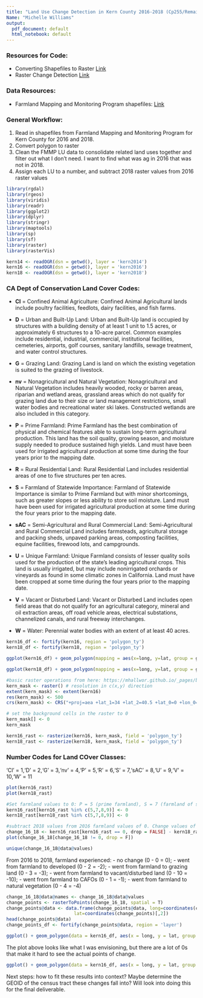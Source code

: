 ---
title: "Land Use Change Detection in Kern County 2016-2018 (Cp255/Remais Lab)"
Name: "Michelle Williams"
output:
  pdf_document: default
  html_notebook: default
---

### Resources for Code:
- Converting Shapefiles to Raster [Link](https://www.r-bloggers.com/converting-shapefiles-to-rasters-in-r/)
- Raster Change Detection [Link](https://cyberhelp.sesync.org/blog/raster-change-analysis.html) 

### Data Resources:
- Farmland Mapping and Monitoring Program shapefiles: [Link](ftp://ftp.consrv.ca.gov/pub/dlrp/FMMP/)

### General Workflow:
1. Read in shapefiles from Farmland Mapping and Monitoring Program for Kern County for 2016 and 2018.
2. Convert polygon to raster
3. Clean the FMMP LU data to consolidate related land uses together and filter out what I don't need. I want to find what was ag in 2016 that was not in 2018.
4. Assign each LU to a number, and subtract 2018 raster values from 2016 raster values

```{r}
library(rgdal)
library(rgeos)
library(viridis)
library(readr)
library(ggplot2)
library(dplyr)
library(stringr)
library(maptools)
library(sp)
library(sf)
library(raster)
library(rasterVis)
```


```{r read in shapefiles}
kern14 <- readOGR(dsn = getwd(), layer = 'kern2014')
kern16 <- readOGR(dsn = getwd(), layer = 'kern2016')
kern18 <- readOGR(dsn = getwd(), layer = 'kern2018')
```
### CA Dept of Conservation Land Cover Codes:

- **Cl** = Confined Animal Agriculture: Confined Animal Agricultural lands include poultry facilities, feedlots, dairy facilities, and fish farms.

- **D** = Urban and Built-Up Land: Urban and Built-Up land is occupied by structures with a building density of at least 1 unit to 1.5 acres, or approximately 6 structures to a 10-acre parcel. Common examples include residential, industrial, commercial, institutional facilities, cemeteries, airports, golf courses, sanitary landfills, sewage treatment, and water control structures.

- **G** = Grazing Land: Grazing Land is land on which the existing vegetation is suited to the grazing of livestock.
   
- **nv** = Nonagricultural and Natural Vegetation: Nonagricultural and Natural Vegetation includes heavily wooded, rocky or barren areas, riparian and wetland areas, grassland areas which do not qualify for grazing land due to their size or land management restrictions, small water bodies and recreational water ski lakes. Constructed wetlands are also included in this category.

- **P** =  Prime Farmland: Prime Farmland has the best combination of physical and chemical features able to sustain long-term agricultural production. This land has the soil quality, growing season, and moisture supply needed to produce sustained high yields. Land must have been used for irrigated agricultural production at some time during the four years prior to the mapping date.

- **R** = Rural Residential Land: Rural Residential Land includes residential areas of one to five structures per ten acres.

- **S** = Farmland of Statewide Importance: Farmland of Statewide Importance is similar to Prime Farmland but with minor shortcomings, such as greater slopes or less ability to store soil moisture. Land must have been used for irrigated agricultural production at some time during the four years prior to the mapping date.

- **sAC** = Semi-Agricultural and Rural Commercial Land: Semi-Agricultural and Rural Commercial Land includes farmsteads, agricultural storage and packing sheds, unpaved parking areas, composting facilities, equine facilities, firewood lots, and campgrounds.

- **U** = Unique Farmland: Unique Farmland consists of lesser quality soils used for the production of the state's leading agricultural crops. This land is usually irrigated, but may include nonirrigated orchards or vineyards as found in some climatic zones in California. Land must have been cropped at some time during the four years prior to the mapping date.

- **V** = Vacant or Disturbed Land: Vacant or Disturbed Land includes open field areas that do not qualify for an agricultural category, mineral and oil extraction areas, off road vehicle areas, electrical substations, channelized canals, and rural freeway interchanges.

- **W** = Water: Perennial water bodies with an extent of at least 40 acres.

```{r Fortify polygons for ggplot mapping}
kern16_df <- fortify(kern16, region = 'polygon_ty')
kern18_df <- fortify(kern18, region = 'polygon_ty')
```

```{r map polygons with ggplot}
ggplot(kern16_df) + geom_polygon(mapping = aes(x=long, y=lat, group = group, fill = id)) + theme_void() + ggtitle(label = 'Kern 2016')

ggplot(kern18_df) + geom_polygon(mapping = aes(x=long, y=lat, group = group, fill = id)) +  theme_void() + ggtitle(label = 'Kern 2018')
```


```{r Make the raster mask to rasterize polygons}
#basic raster operations from here: https://mhallwor.github.io/_pages/basics_Rasters
kern_mask <- raster() # resolution in c(x,y) direction
extent(kern_mask) <- extent(kern16)
res(kern_mask) <- 500
crs(kern_mask) <- CRS("+proj=aea +lat_1=34 +lat_2=40.5 +lat_0=0 +lon_0=-120 +x_0=0 +y_0=-4000000 +datum=NAD83 +units=m +no_defs +ellps=GRS80 +towgs84=0,0,0") #code for NAD83 CA zone 5 (https://www.conservation.ca.gov/cgs/Pages/Program-RGMP/california-state-plane-coordinate-system.aspx)

# set the background cells in the raster to 0
kern_mask[] <- 0
kern_mask
```


```{r rasterize polygons}

kern16_rast <- rasterize(kern16, kern_mask, field = 'polygon_ty')
kern18_rast <- rasterize(kern18, kern_mask, field = 'polygon_ty')

```

### Number Codes for Land COver Classes:
'Cl' = 1,'D' = 2,'G' = 3,'nv' = 4,'P' = 5,'R' = 6,'S' = 7,'sAC' = 8,'U' = 9,'V' = 10,'W' = 11

```{r plot rasters}
plot(kern16_rast)
plot(kern18_rast)
```

```{r aggregate farmland categories}
#Set farmland values to 0: P = 5 (prime farmland), S = 7 (farmland of statewide importance), sAC = 8 (semi-ag and rural commercial), U = 9 (unique farmland)
kern16_rast[kern16_rast %in% c(5,7,8,9)] <- 0 
kern18_rast[kern18_rast %in% c(5,7,8,9)] <- 0
```


```{r subtract 18 from 16 to get LU change}
#subtract 2018 values from 2016 farmland values of 0. Change values of 0 indicate no change from farmland to non-farmland.
change_16_18 <- kern16_rast[kern16_rast == 0, drop = FALSE] - kern18_rast 
plot(change_16_18[change_16_18 != 0, drop = F])
```


```{r}
unique(change_16_18@data@values)
```

From 2016 to 2018, farmland experienced:
- no change (0 - 0 = 0);
- went from farmland to developed (0 - 2 = -2);
- went from farmland to grazing land (0 - 3 = -3);
- went from farmland to vacant/disturbed land (0 - 10 = -10);
- went from farmland to CAFOs (0 - 1 = -1);
- went from farmland to natural vegetation (0 - 4 = -4)

```{r get lat and long at each point of change}
change_16_18@data@names <- change_16_18@data@values
change_points <- rasterToPoints(change_16_18, spatial = T)
change_points@data <- data.frame(change_points@data, long=coordinates(change_points)[,1],
                         lat=coordinates(change_points)[,2])                         
head(change_points@data)
change_points_df <- fortify(change_points@data, region = 'layer')
```


```{r plot points of change over county shape}
ggplot() + geom_polygon(data = kern16_df, aes(x = long, y = lat, group = group), fill = 'light grey') + geom_point(data = change_points_df, aes(x = long, y = lat, color = layer), size = 0.25, shape = 'square') + theme_void()
```

The plot above looks like what I was envisioning, but there are a lot of 0s that make it hard to see the actual points of change.
```{r}
ggplot() + geom_polygon(data = kern16_df, aes(x = long, y = lat, group = group), fill = 'light grey') + geom_point(data = change_points_df[change_points_df != 0,], aes(x = long, y = lat, color = layer), size = 0.25, shape = 'square') + theme_void()
```


Next steps: how to fit these results into context? Maybe determine the GEOID of the census tract these changes fall into? Will look into doing this for the final deliverable. 